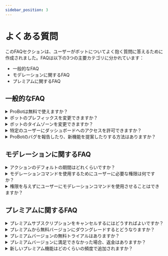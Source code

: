 ```yaml
---
sidebar_position: 3
---
```


# よくある質問

このFAQセクションは、ユーザーがボットについてよく抱く質問に答えるために作成されました。FAQは以下の3つの主要カテゴリに分かれています：

- 一般的なFAQ
- モデレーションに関するFAQ
- プレミアムに関するFAQ

## 一般的なFAQ

<details>
  <summary>ProBotは無料で使えますか？</summary>
  <p>
    はい、ProBotは無料で使用できます。ただし、一部の機能はプレミアムサブスクリプションが必要です。料金やサブスクリプションのオプションについては、<a href="https://probot.io/premium">プレミアムページ</a>をご覧ください。
  </p>
</details>

<details>
  <summary>ボットのプレフィックスを変更できますか？</summary>
  <p>
    残念ながら、ボットはもはやプレフィックスを使用していません。代わりに、Discordのスラッシュコマンドを使用しています。ただし、お気に入りのコマンドにエイリアスを設定して代わりに使用することができます。
  </p>
</details>

<details>
  <summary>ボットのタイムゾーンを変更できますか？</summary>
  <p>
    現時点では、ボットのタイムゾーンを変更することはできません。デフォルトのタイムゾーンはUTC+3に設定されています。
  </p>
</details>

<details>
  <summary>特定のユーザーにダッシュボードへのアクセスを許可できますか？</summary>
  <p>
    管理者権限を持つユーザーのみがダッシュボードにアクセスできます。特定のユーザーにアクセスを許可するには、役割を作成してそのユーザーに割り当ててください。
  </p>
</details>

<details>
  <summary>ProBotのバグを報告したり、新機能を提案したりする方法はありますか？</summary>
  <p>
    はい、公式の<a href="https://discord.gg/probot">ProBotサポート</a>サーバーに参加することで、開発者や他のコミュニティメンバーとフィードバックを共有できます。
  </p>
</details>

## モデレーションに関するFAQ

<details>
  <summary>アクションのデフォルトの期間はどれくらいですか？</summary>
  <p>
    時間が指定されていない場合、アクションのデフォルトの期間は3か月です。
  </p>
</details>

<details>
  <summary>モデレーションコマンドを使用するためにユーザーに必要な権限は何ですか？</summary>
  <p>
    各モデレーションコマンドに必要な権限は異なります。必要な権限を確認するには、コマンドを試してみて、エラーメッセージで確認してください。
  </p>
</details>

<details>
  <summary>権限を与えずにユーザーにモデレーションコマンドを使用させることはできますか？</summary>
  <p>
    はい、権限を与えずにユーザーにモデレーションコマンドを使用させることができます。ボットには「モッドロール」というオプションがあり、すべてのモデレーションコマンドを使用できる役割を指定できます。
  </p>
</details>

## プレミアムに関するFAQ

<details>
  <summary>プレミアムサブスクリプションをキャンセルするにはどうすればよいですか？</summary>
  <p>
    ボットのウェブサイトのプレミアム管理ページにアクセスし、対象のボットの「編集」オプションを選択してから「サブスクリプションをキャンセル」を選択してください。サブスクリプションがキャンセルされると、料金は発生せず、ボットの期間が終了するとプレミアム機能は無効になります。
  </p>
</details>

<details>
  <summary>プレミアムから無料バージョンにダウングレードするとどうなりますか？</summary>
  <p>
    プレミアムバージョンから無料バージョンにダウングレードすると、すべてのプレミアム機能へのアクセスが失われます。データは削除されませんが、再度アップグレードするまでロックされます。
  </p>
</details>

<details>
  <summary>プレミアムバージョンの無料トライアルはありますか？</summary>
  <p>
    残念ながら、プレミアムバージョンの無料トライアルはありません。
  </p>
</details>

<details>
  <summary>プレミアムバージョンに満足できなかった場合、返金はありますか？</summary>
  <p>
    返金はケースバイケースで検討されます。返金を希望する場合は、<a href="https://discord.gg/probot">サポートチーム</a>に理由を添えてご連絡ください。
  </p>
</details>

<details>
  <summary>新しいプレミアム機能はどのくらいの頻度で追加されますか？</summary>
  <p>
    新しいプレミアム機能は定期的に追加されますが、追加されるスケジュールは決まっていません。新機能やアップデートについて最新情報を得るには、公式の<a href="https://discord.gg/probot">ProBotサポート</a>サーバーに参加してください。開発者やコミュニティメンバーがボットに関するニュースや情報を共有しています。
  </p>
</details>
